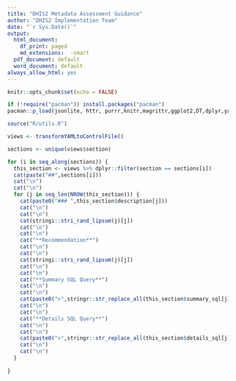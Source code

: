 ```yaml
---
title: "DHIS2 Metadata Assessment Guidance"
author: "DHIS2 Implementation Team"
date: "`r Sys.Date()`"
output:
  html_document:
    df_print: paged
    md_extensions:  -smart
  pdf_document: default
  word_document: default
always_allow_html: yes
---
```

  
```r
knitr::opts_chunk$set(echo = FALSE)
```

```r

if (!require("pacman")) install.packages("pacman")
pacman::p_load(jsonlite, httr, purrr,knitr,magrittr,ggplot2,DT,dplyr,yaml,knitr,rmarkdown,dplyr,readr)

source("R/utils.R")

views <- transformYAMLtoControlFile() 


```


```r

sections <- unique(views$section)

for (i in seq_along(sections)) {
  this_section <- views %>% dplyr::filter(section == sections[i])
  cat(paste("##",sections[i]))
  cat("\n")
  cat("\n")
  for (j in seq_len(NROW(this_section))) {
    cat(paste0("### ",this_section$description[j]))
    cat("\n")
    cat("\n")
    cat(stringi::stri_rand_lipsum(j)[j])
    cat("\n")
    cat("\n")
    cat("**Recommendation**")
    cat("\n")
    cat("\n")
    cat(stringi::stri_rand_lipsum(j)[j])
    cat("\n")
    cat("\n")
    cat("**Summary SQL Query**")
    cat("\n")
    cat("\n")
    cat(paste0(">",stringr::str_replace_all(this_section$summary_sql[j],"\\*","\\\\*")))
    cat("\n")
    cat("\n")
    cat("**Details SQL Query**")
    cat("\n")
    cat("\n")
    cat(paste0(">",stringr::str_replace_all(this_section$details_sql[j],"\\*","\\\\*")))
    cat("\n")
    cat("\n")
  }  
      
}

```
